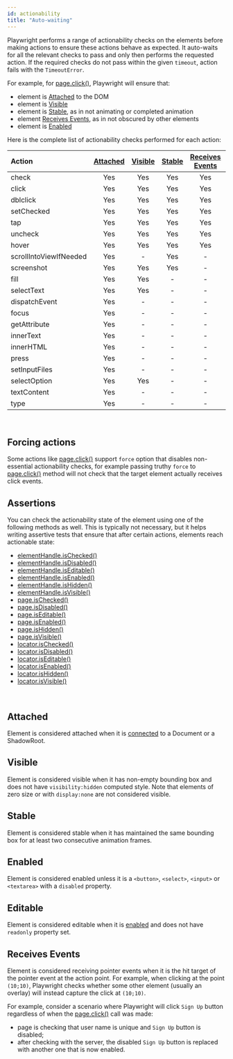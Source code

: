 ```yaml
---
id: actionability
title: "Auto-waiting"
---
```


Playwright performs a range of actionability checks on the elements before making actions to ensure these actions behave as expected. It auto-waits for all the relevant checks to pass and only then performs the requested action. If the required checks do not pass within the given `timeout`, action fails with the `TimeoutError`.

For example, for [page.click()](/api/class-page.mdx#page-click), Playwright will ensure that:
- element is [Attached] to the DOM
- element is [Visible]
- element is [Stable], as in not animating or completed animation
- element [Receives Events], as in not obscured by other elements
- element is [Enabled]

Here is the complete list of actionability checks performed for each action:

| Action | [Attached] | [Visible] | [Stable] | [Receives Events] | [Enabled] | [Editable] |
| :- | :-: | :-: | :-: | :-: | :-: | :-: |
| check | Yes | Yes | Yes | Yes | Yes | - |
| click | Yes | Yes | Yes | Yes | Yes | - |
| dblclick | Yes | Yes | Yes | Yes | Yes | - |
| setChecked | Yes | Yes | Yes | Yes | Yes | - |
| tap | Yes | Yes | Yes | Yes | Yes | - |
| uncheck | Yes | Yes | Yes | Yes | Yes | - |
| hover | Yes | Yes | Yes | Yes | - | - |
| scrollIntoViewIfNeeded | Yes | - | Yes | - | - | - |
| screenshot | Yes | Yes | Yes | - | - | - |
| fill | Yes | Yes | - | - | Yes | Yes |
| selectText | Yes | Yes | - | - | - | - |
| dispatchEvent | Yes | - | - | - | - | - |
| focus | Yes | - | - | - | - | - |
| getAttribute | Yes | - | - | - | - | - |
| innerText | Yes | - | - | - | - | - |
| innerHTML | Yes | - | - | - | - | - |
| press | Yes | - | - | - | - | - |
| setInputFiles | Yes | - | - | - | - | - |
| selectOption | Yes | Yes | - | - | Yes | - |
| textContent | Yes | - | - | - | - | - |
| type | Yes | - | - | - | - | - |

<br/>

## Forcing actions

Some actions like [page.click()](/api/class-page.mdx#page-click) support `force` option that disables non-essential actionability checks, for example passing truthy `force` to [page.click()](/api/class-page.mdx#page-click) method will not check that the target element actually receives click events.

## Assertions

You can check the actionability state of the element using one of the following methods as well. This is typically not necessary, but it helps writing assertive tests that ensure that after certain actions, elements reach actionable state:
- [elementHandle.isChecked()](/api/class-elementhandle.mdx#element-handle-is-checked)
- [elementHandle.isDisabled()](/api/class-elementhandle.mdx#element-handle-is-disabled)
- [elementHandle.isEditable()](/api/class-elementhandle.mdx#element-handle-is-editable)
- [elementHandle.isEnabled()](/api/class-elementhandle.mdx#element-handle-is-enabled)
- [elementHandle.isHidden()](/api/class-elementhandle.mdx#element-handle-is-hidden)
- [elementHandle.isVisible()](/api/class-elementhandle.mdx#element-handle-is-visible)
- [page.isChecked()](/api/class-page.mdx#page-is-checked)
- [page.isDisabled()](/api/class-page.mdx#page-is-disabled)
- [page.isEditable()](/api/class-page.mdx#page-is-editable)
- [page.isEnabled()](/api/class-page.mdx#page-is-enabled)
- [page.isHidden()](/api/class-page.mdx#page-is-hidden)
- [page.isVisible()](/api/class-page.mdx#page-is-visible)
- [locator.isChecked()](/api/class-locator.mdx#locator-is-checked)
- [locator.isDisabled()](/api/class-locator.mdx#locator-is-disabled)
- [locator.isEditable()](/api/class-locator.mdx#locator-is-editable)
- [locator.isEnabled()](/api/class-locator.mdx#locator-is-enabled)
- [locator.isHidden()](/api/class-locator.mdx#locator-is-hidden)
- [locator.isVisible()](/api/class-locator.mdx#locator-is-visible)

<br/>

## Attached

Element is considered attached when it is [connected](https://developer.mozilla.org/en-US/docs/Web/API/Node/isConnected) to a Document or a ShadowRoot.

## Visible

Element is considered visible when it has non-empty bounding box and does not have `visibility:hidden` computed style. Note that elements of zero size or with `display:none` are not considered visible.

## Stable

Element is considered stable when it has maintained the same bounding box for at least two consecutive animation frames.

## Enabled

Element is considered enabled unless it is a `<button>`, `<select>`, `<input>` or `<textarea>` with a `disabled` property.

## Editable

Element is considered editable when it is [enabled] and does not have `readonly` property set.

## Receives Events

Element is considered receiving pointer events when it is the hit target of the pointer event at the action point. For example, when clicking at the point `(10;10)`, Playwright checks whether some other element (usually an overlay) will instead capture the click at `(10;10)`.

For example, consider a scenario where Playwright will click `Sign Up` button regardless of when the [page.click()](/api/class-page.mdx#page-click) call was made:
- page is checking that user name is unique and `Sign Up` button is disabled;
- after checking with the server, the disabled `Sign Up` button is replaced with another one that is now enabled.

[Visible]: #visible "Visible"
[Stable]: #stable "Stable"
[Enabled]: #enabled "Enabled"
[Editable]: #editable "Editable"
[Receives Events]: #receives-events "Receives Events"
[Attached]: #attached "Attached"


[Accessibility]: /api/class-accessibility.mdx "Accessibility"
[Android]: /api/class-android.mdx "Android"
[AndroidDevice]: /api/class-androiddevice.mdx "AndroidDevice"
[AndroidInput]: /api/class-androidinput.mdx "AndroidInput"
[AndroidSocket]: /api/class-androidsocket.mdx "AndroidSocket"
[AndroidWebView]: /api/class-androidwebview.mdx "AndroidWebView"
[APIRequest]: /api/class-apirequest.mdx "APIRequest"
[APIRequestContext]: /api/class-apirequestcontext.mdx "APIRequestContext"
[APIResponse]: /api/class-apiresponse.mdx "APIResponse"
[APIResponseAssertions]: /api/class-apiresponseassertions.mdx "APIResponseAssertions"
[Browser]: /api/class-browser.mdx "Browser"
[BrowserContext]: /api/class-browsercontext.mdx "BrowserContext"
[BrowserServer]: /api/class-browserserver.mdx "BrowserServer"
[BrowserType]: /api/class-browsertype.mdx "BrowserType"
[CDPSession]: /api/class-cdpsession.mdx "CDPSession"
[ConsoleMessage]: /api/class-consolemessage.mdx "ConsoleMessage"
[Coverage]: /api/class-coverage.mdx "Coverage"
[Dialog]: /api/class-dialog.mdx "Dialog"
[Download]: /api/class-download.mdx "Download"
[Electron]: /api/class-electron.mdx "Electron"
[ElectronApplication]: /api/class-electronapplication.mdx "ElectronApplication"
[ElementHandle]: /api/class-elementhandle.mdx "ElementHandle"
[FileChooser]: /api/class-filechooser.mdx "FileChooser"
[Frame]: /api/class-frame.mdx "Frame"
[FrameLocator]: /api/class-framelocator.mdx "FrameLocator"
[GenericAssertions]: /api/class-genericassertions.mdx "GenericAssertions"
[JSHandle]: /api/class-jshandle.mdx "JSHandle"
[Keyboard]: /api/class-keyboard.mdx "Keyboard"
[Locator]: /api/class-locator.mdx "Locator"
[LocatorAssertions]: /api/class-locatorassertions.mdx "LocatorAssertions"
[Logger]: /api/class-logger.mdx "Logger"
[Mouse]: /api/class-mouse.mdx "Mouse"
[Page]: /api/class-page.mdx "Page"
[PageAssertions]: /api/class-pageassertions.mdx "PageAssertions"
[PageError]: /api/class-pageerror.mdx "PageError"
[Playwright]: /api/class-playwright.mdx "Playwright"
[PlaywrightAssertions]: /api/class-playwrightassertions.mdx "PlaywrightAssertions"
[Request]: /api/class-request.mdx "Request"
[Response]: /api/class-response.mdx "Response"
[Route]: /api/class-route.mdx "Route"
[Selectors]: /api/class-selectors.mdx "Selectors"
[SnapshotAssertions]: /api/class-snapshotassertions.mdx "SnapshotAssertions"
[TimeoutError]: /api/class-timeouterror.mdx "TimeoutError"
[Touchscreen]: /api/class-touchscreen.mdx "Touchscreen"
[Tracing]: /api/class-tracing.mdx "Tracing"
[Video]: /api/class-video.mdx "Video"
[WebSocket]: /api/class-websocket.mdx "WebSocket"
[Worker]: /api/class-worker.mdx "Worker"
[Fixtures]: /api/class-fixtures.mdx "Fixtures"
[Test]: /api/class-test.mdx "Test"
[TestConfig]: /api/class-testconfig.mdx "TestConfig"
[TestInfo]: /api/class-testinfo.mdx "TestInfo"
[TestInfoError]: /api/class-testinfoerror.mdx "TestInfoError"
[TestOptions]: /api/class-testoptions.mdx "TestOptions"
[TestProject]: /api/class-testproject.mdx "TestProject"
[WorkerInfo]: /api/class-workerinfo.mdx "WorkerInfo"
[Location]: /api/class-location.mdx "Location"
[Reporter]: /api/class-reporter.mdx "Reporter"
[Suite]: /api/class-suite.mdx "Suite"
[TestCase]: /api/class-testcase.mdx "TestCase"
[TestError]: /api/class-testerror.mdx "TestError"
[TestResult]: /api/class-testresult.mdx "TestResult"
[TestStep]: /api/class-teststep.mdx "TestStep"
[Element]: https://developer.mozilla.org/en-US/docs/Web/API/element "Element"
[EvaluationArgument]: /evaluating.mdx#evaluation-argument "EvaluationArgument"
[Promise]: https://developer.mozilla.org/en-US/docs/Web/JavaScript/Reference/Global_Objects/Promise "Promise"
[iterator]: https://developer.mozilla.org/en-US/docs/Web/JavaScript/Reference/Iteration_protocols "Iterator"
[origin]: https://developer.mozilla.org/en-US/docs/Glossary/Origin "Origin"
[selector]: https://developer.mozilla.org/en-US/docs/Web/CSS/CSS_Selectors "selector"
[Serializable]: https://developer.mozilla.org/en-US/docs/Web/JavaScript/Reference/Global_Objects/JSON/stringify#Description "Serializable"
[UIEvent.detail]: https://developer.mozilla.org/en-US/docs/Web/API/UIEvent/detail "UIEvent.detail"
[UnixTime]: https://en.wikipedia.org/wiki/Unix_time "Unix Time"
[xpath]: https://developer.mozilla.org/en-US/docs/Web/XPath "xpath"

[Array]: https://developer.mozilla.org/en-US/docs/Web/JavaScript/Reference/Global_Objects/Array "Array"
[boolean]: https://developer.mozilla.org/en-US/docs/Web/JavaScript/Data_structures#Boolean_type "Boolean"
[Buffer]: https://nodejs.org/api/buffer.html#buffer_class_buffer "Buffer"
[ChildProcess]: https://nodejs.org/api/child_process.html "ChildProcess"
[Error]: https://nodejs.org/api/errors.html#errors_class_error "Error"
[EventEmitter]: https://nodejs.org/api/events.html#events_class_eventemitter "EventEmitter"
[function]: https://developer.mozilla.org/en-US/docs/Web/JavaScript/Reference/Global_Objects/Function "Function"
[Map]: https://developer.mozilla.org/en-US/docs/Web/JavaScript/Reference/Global_Objects/Map "Map"
[null]: https://developer.mozilla.org/en-US/docs/Web/JavaScript/Reference/Global_Objects/null "null"
[number]: https://developer.mozilla.org/en-US/docs/Web/JavaScript/Data_structures#Number_type "Number"
[Object]: https://developer.mozilla.org/en-US/docs/Web/JavaScript/Reference/Global_Objects/Object "Object"
[Promise]: https://developer.mozilla.org/en-US/docs/Web/JavaScript/Reference/Global_Objects/Promise "Promise"
[Readable]: https://nodejs.org/api/stream.html#stream_class_stream_readable "Readable"
[ReadStream]: https://nodejs.org/api/fs.html#class-fsreadstream "ReadStream"
[RegExp]: https://developer.mozilla.org/en-US/docs/Web/JavaScript/Reference/Global_Objects/RegExp "RegExp"
[string]: https://developer.mozilla.org/en-US/docs/Web/JavaScript/Data_structures#String_type "string"
[void]: https://developer.mozilla.org/en-US/docs/Web/JavaScript/Reference/Global_Objects/undefined "void"
[URL]: https://nodejs.org/api/url.html "URL"

[all available image tags]: https://mcr.microsoft.com/en-us/product/playwright/about "all available image tags"
[Microsoft Artifact Registry]: https://mcr.microsoft.com/en-us/product/playwright/about "Microsoft Artifact Registry"
[Dockerfile.jammy]: https://github.com/microsoft/playwright/blob/main/utils/docker/Dockerfile.jammy "Dockerfile.jammy"

